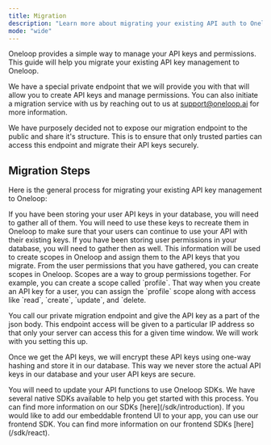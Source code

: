 ```yaml
---
title: Migration
description: "Learn more about migrating your existing API auth to Oneloop"
mode: "wide"
---
```


Oneloop provides a simple way to manage your API keys and permissions. This guide will help you migrate your existing API key management to Oneloop.

We have a special private endpoint that we will provide you with that will allow you to create API keys and manage permissions. You can also initiate a migration service with us by reaching out to us at [support@oneloop.ai](mailto:support@oneloop.ai) for more information.

<Info>
  We have purposely decided not to expose our migration endpoint to the public
  and share it's structure. This is to ensure that only trusted parties can
  access this endpoint and migrate their API keys securely.
</Info>

## Migration Steps

Here is the general process for migrating your existing API key management to Oneloop:

<Steps>

<Step title="Gather all your user API Keys">
  If you have been storing your user API keys in your database, you will need to
  gather all of them. You will need to use these keys to recreate them in
  Oneloop to make sure that your users can continue to use your API with their
  existing keys.
</Step>

<Step title="Gather user permissions">
  If you have been storing user permissions in your database, you will need to
  gather then as well. This information will be used to create scopes in Oneloop
  and assign them to the API keys that you migrate.
</Step>

<Step title="Create Scopes in Oneloop">
  From the user permissions that you have gathered, you can create scopes in
  Oneloop. Scopes are a way to group permissions together. For example, you can
  create a scope called `profile`. That way when you create an API key for a
  user, you can assign the `profile` scope along with access like `read`,
  `create`, `update`, and `delete.

</Step>

<Step title="Create API Keys in Oneloop">
  
  You call our private migration endpoint and give the API key as a part of the json
  body. This endpoint access will be given to a particular IP address so that only
  your server can access this for a given time window. We will work with you setting
  this up.

Once we get the API keys, we will encrypt these API keys using one-way
hashing and store it in our database. This way we never store the actual API keys
in our database and your user API keys are secure.

</Step>

<Step title="Update your backend code">
  You will need to update your API functions to use Oneloop SDKs. We have
  several native SDKs available to help you get started with this process. You
  can find more information on our SDKs [here](/sdk/introduction).

</Step>

<Step title="[Optional] Add our frontend SDK">
  If you would like to add our embeddable frontend UI to your app, you can use
  our frontend SDK. You can find more information on our frontend SDKs
  [here](/sdk/react).
</Step>

</Steps>
